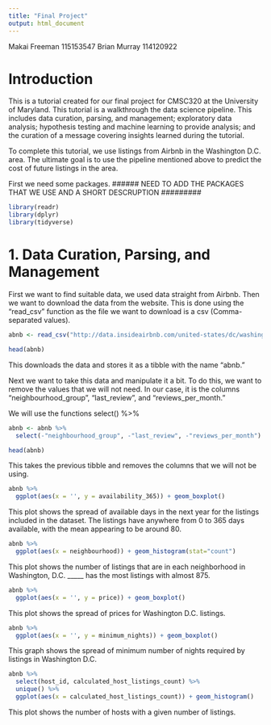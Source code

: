 ```yaml
---
title: "Final Project"
output: html_document
---
```


Makai Freeman 115153547
Brian Murray 114120922


# Introduction

This is a tutorial created for our final project for CMSC320 at the University of Maryland. This tutorial is a walkthrough the data science pipeline. This includes data curation, parsing, and management; exploratory data analysis; hypothesis testing and machine learning to provide analysis; and the curation of a message covering insights learned during the tutorial. 

To complete this tutorial, we use listings from Airbnb in the Washington D.C. area. The ultimate goal is to use the pipeline mentioned above to predict the cost of future listings in the area.  

First we need some packages. 
###### NEED TO ADD THE PACKAGES THAT WE USE AND A SHORT DESCRUPTION #########

```r
library(readr)
library(dplyr)
library(tidyverse)
```

# 1. Data Curation, Parsing, and Management

First we want to find suitable data, we used data straight from Airbnb. 
Then we want to download the data from the website. This is done using the "read_csv" function as the file we want to download is a csv (Comma-separated values).
```r
abnb <- read_csv("http://data.insideairbnb.com/united-states/dc/washington-dc/2019-04-15/visualisations/listings.csv")

head(abnb)
```
This downloads the data and stores it as a tibble with the name "abnb."

Next we want to take this data and manipulate it a bit. To do this, we want to remove the values that we will not need. In our case, it is the columns "neighbourhood_group", "last_review", and "reviews_per_month."

We will use the functions 
select()
%>%

```r

abnb <- abnb %>% 
  select(-"neighbourhood_group", -"last_review", -"reviews_per_month")

head(abnb)
```

This takes the previous tibble and removes the columns that we will not be using. 


```r

abnb %>% 
  ggplot(aes(x = '', y = availability_365)) + geom_boxplot()

```

This plot shows the spread of available days in the next year for the listings included in the dataset. The listings have anywhere from 0 to 365 days available, with the mean appearing to be around 80. 


```r

abnb %>% 
  ggplot(aes(x = neighbourhood)) + geom_histogram(stat="count")

```
This plot shows the number of listings that are in each neighborhood in Washington, D.C. _____ has the most listings with almost 875. 

```r

abnb %>% 
  ggplot(aes(x = '', y = price)) + geom_boxplot()

```
This plot shows the spread of prices for Washington D.C. listings. 


```r

abnb %>% 
  ggplot(aes(x = '', y = minimum_nights)) + geom_boxplot()

```
This graph shows the spread of minimum number of nights required by listings in Washington D.C.

```r

abnb %>% 
  select(host_id, calculated_host_listings_count) %>%
  unique() %>%
  ggplot(aes(x = calculated_host_listings_count)) + geom_histogram()

```
This plot shows the number of hosts with a given number of listings.





